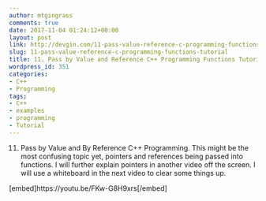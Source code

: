 ```yaml
---
author: mtgingrass
comments: true
date: 2017-11-04 01:24:12+00:00
layout: post
link: http://devgin.com/11-pass-value-reference-c-programming-functions-tutorial/
slug: 11-pass-value-reference-c-programming-functions-tutorial
title: 11. Pass by Value and Reference C++ Programming Functions Tutorial
wordpress_id: 351
categories:
- C++
- Programming
tags:
- C++
- examples
- programming
- Tutorial
---
```


11. Pass by Value and By Reference C++ Programming. This might be the most confusing topic yet, pointers and references being passed into functions. I will further explain pointers in another video off the screen. I will use a whiteboard in the next video to clear some things up.



[embed]https://youtu.be/FKw-G8H9xrs[/embed]
